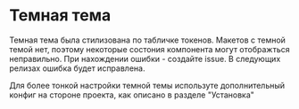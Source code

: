 
<Meta title="Prime/Темная тема" />

# Темная тема

Темная тема была стилизована по табличке токенов. Макетов с темной темой нет, поэтому некоторые состония компонента могут отображться неправильно. При нахождении ошибки - создайте issue. В следующих релизах ошибка будет исправлена.

Для более тонкой настройки темной темы используте дополнительный конфиг на стороне проекта, как описано в разделе "Установка"